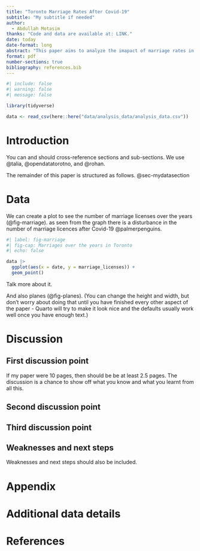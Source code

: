 ```yaml
---
title: "Toronto Marriage Rates After Covid-19"
subtitle: "My subtitle if needed"
author: 
  - Abdullah Motasim
thanks: "Code and data are available at: LINK."
date: today
date-format: long
abstract: "This paper aims to analyze the imapact of marriage rates in Toronto after the Covid-19 pandemic. The data was sourced from the open data toronto. We found a disturbance in the marriage rates after Covid-19. The results from this study can be used to determine the impacts on human relations due to isolation."
format: pdf
number-sections: true
bibliography: references.bib
---
```


```r
#| include: false
#| warning: false
#| message: false

library(tidyverse)

data <- read_csv(here::here("data/analysis_data/analysis_data.csv"))

```


# Introduction

You can and should cross-reference sections and sub-sections. We use @talia, @opendatatorotno, and @rohan.

The remainder of this paper is structured as follows. @sec-mydatasection



# Data {#sec-mydatasection}

We can create a plot to see the number of marriage licenses over the years (@fig-marriage). as seen from the graph there is a disturbance in the number of marriage licences after Covid-19 @palmerpenguins.

```r
#| label: fig-marriage
#| fig-cap: Marriages over the years in Toronto
#| echo: false

data |> 
  ggplot(aes(x = date, y = marriage_licenses)) +
  geom_point()

```

Talk more about it.

And also planes (@fig-planes). (You can change the height and width, but don't worry about doing that until you have finished every other aspect of the paper - Quarto will try to make it look nice and the defaults usually work well once you have enough text.)





# Discussion

## First discussion point {#sec-first-point}

If my paper were 10 pages, then should be be at least 2.5 pages. The discussion is a chance to show off what you know and what you learnt from all this. 

## Second discussion point

## Third discussion point

## Weaknesses and next steps

Weaknesses and next steps should also be included.

\newpage

\appendix

# Appendix {-}


# Additional data details



\newpage


# References


